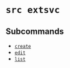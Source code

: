 # `src extsvc`

## Subcommands


* [`create`](extsvc/create)
* [`edit`](extsvc/edit)
* [`list`](extsvc/list)
	